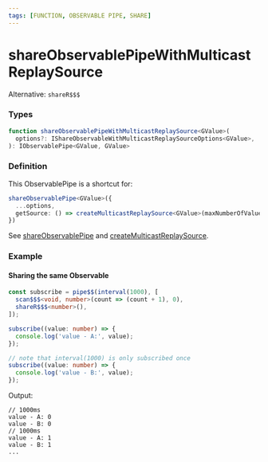 ```yaml
---
tags: [FUNCTION, OBSERVABLE PIPE, SHARE]
---
```


# shareObservablePipeWithMulticastReplaySource

Alternative: `shareR$$$`

### Types

```ts
function shareObservablePipeWithMulticastReplaySource<GValue>(
  options?: IShareObservableWithMulticastReplaySourceOptions<GValue>,
): IObservablePipe<GValue, GValue>
```

### Definition

This ObservablePipe is a shortcut for:

```ts
shareObservablePipe<GValue>({
  ...options,
  getSource: () => createMulticastReplaySource<GValue>(maxNumberOfValues),
})
```

See [shareObservablePipe](/docs/reference/share-observable-pipe/)
and [createMulticastReplaySource](/docs/reference/create-multicast-replay-source/).


### Example

#### Sharing the same Observable

```ts
const subscribe = pipe$$(interval(1000), [
  scan$$$<void, number>(count => (count + 1), 0),
  shareR$$$<number>(),
]);

subscribe((value: number) => {
  console.log('value - A:', value);
});

// note that interval(1000) is only subscribed once
subscribe((value: number) => {
  console.log('value - B:', value);
});
```

Output:

```text
// 1000ms
value - A: 0
value - B: 0
// 1000ms
value - A: 1
value - B: 1
...
```

